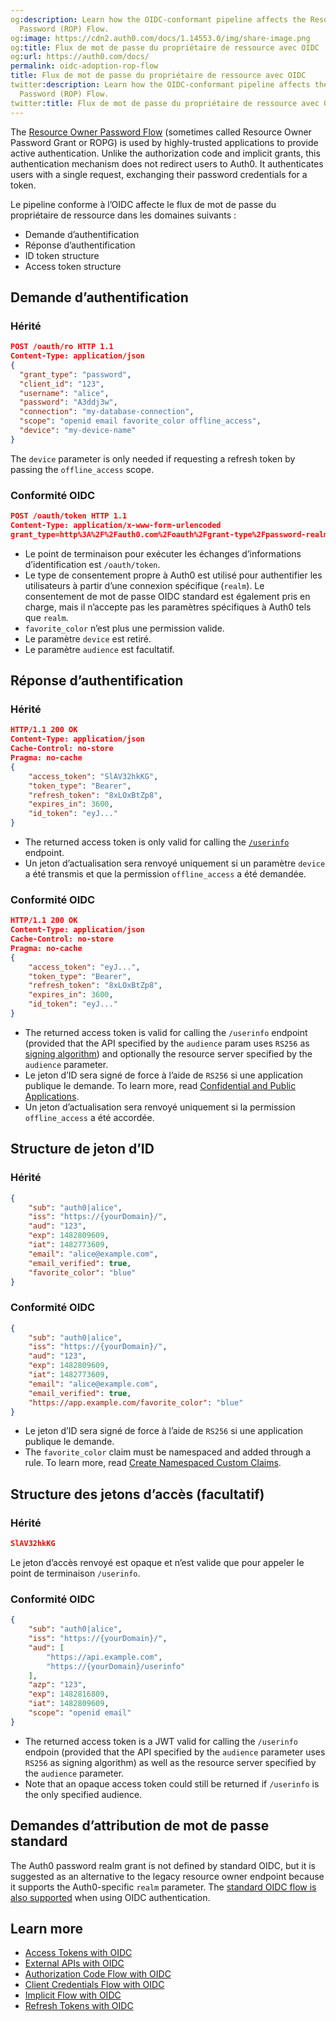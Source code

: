 ```yaml
---
og:description: Learn how the OIDC-conformant pipeline affects the Resource Owner
  Password (ROP) Flow.
og:image: https://cdn2.auth0.com/docs/1.14553.0/img/share-image.png
og:title: Flux de mot de passe du propriétaire de ressource avec OIDC
og:url: https://auth0.com/docs/
permalink: oidc-adoption-rop-flow
title: Flux de mot de passe du propriétaire de ressource avec OIDC
twitter:description: Learn how the OIDC-conformant pipeline affects the Resource Owner
  Password (ROP) Flow.
twitter:title: Flux de mot de passe du propriétaire de ressource avec OIDC
---
```


The [Resource Owner Password Flow](/docs/get-started/authentication-and-authorization-flow/resource-owner-password-flow) (sometimes called <Tooltip tip="Resource Owner: Entity (such as a user or application) capable of granting access to a protected resource." cta="View Glossary" href="/docs/glossary?term=Resource+Owner">Resource Owner</Tooltip> Password Grant or ROPG) is used by highly-trusted applications to provide active authentication. Unlike the authorization code and implicit grants, this authentication mechanism does not redirect users to Auth0. It authenticates users with a single request, exchanging their password credentials for a token.

Le pipeline conforme à l’OIDC affecte le flux de mot de passe du propriétaire de ressource dans les domaines suivants :

* Demande d’authentification
* Réponse d’authentification
* <Tooltip tip="ID Token: Credential meant for the client itself, rather than for accessing a resource." cta="View Glossary" href="/docs/glossary?term=ID+token">ID token</Tooltip> structure
* <Tooltip tip="Access Token: Authorization credential, in the form of an opaque string or JWT, used to access an API." cta="View Glossary" href="/docs/glossary?term=Access+token">Access token</Tooltip> structure

## Demande d’authentification

### Hérité

```json lines
POST /oauth/ro HTTP 1.1
Content-Type: application/json
{
  "grant_type": "password",
  "client_id": "123",
  "username": "alice",
  "password": "A3ddj3w",
  "connection": "my-database-connection",
  "scope": "openid email favorite_color offline_access",
  "device": "my-device-name"
}
```






The `device` parameter is only needed if requesting a <Tooltip tip="Refresh Token: Token used to obtain a renewed Access Token without forcing users to log in again." cta="View Glossary" href="/docs/glossary?term=refresh+token">refresh token</Tooltip> by passing the `offline_access` scope.

### Conformité OIDC

```json lines
POST /oauth/token HTTP 1.1
Content-Type: application/x-www-form-urlencoded
grant_type=http%3A%2F%2Fauth0.com%2Foauth%2Fgrant-type%2Fpassword-realm&client_id=123&username=alice&password=A3ddj3w&realm=my-database-connection&scope=openid+email+offline_access&audience=https%3A%2F%2Fapi.example.com
```






* Le point de terminaison pour exécuter les échanges d’informations d’identification est `/oauth/token`.
* Le type de consentement propre à Auth0 est utilisé pour authentifier les utilisateurs à partir d’une connexion spécifique (`realm`). Le consentement de mot de passe OIDC standard est également pris en charge, mais il n’accepte pas les paramètres spécifiques à Auth0 tels que `realm`.
* `favorite_color` n’est plus une permission valide.
* Le paramètre `device` est retiré.
* Le paramètre `audience` est facultatif.

## Réponse d’authentification

### Hérité

```json lines
HTTP/1.1 200 OK
Content-Type: application/json
Cache-Control: no-store
Pragma: no-cache
{
    "access_token": "SlAV32hkKG",
    "token_type": "Bearer",
    "refresh_token": "8xLOxBtZp8",
    "expires_in": 3600,
    "id_token": "eyJ..."
}
```






* The returned access token is only valid for calling the [`/userinfo`](https://auth0.com/docs/api/authentication#get-user-info) endpoint.
* Un jeton d’actualisation sera renvoyé uniquement si un paramètre `device` a été transmis et que la permission `offline_access` a été demandée.

### Conformité OIDC

```json lines
HTTP/1.1 200 OK
Content-Type: application/json
Cache-Control: no-store
Pragma: no-cache
{
    "access_token": "eyJ...",
    "token_type": "Bearer",
    "refresh_token": "8xLOxBtZp8",
    "expires_in": 3600,
    "id_token": "eyJ..."
}
```






* The returned access token is valid for calling the `/userinfo` endpoint (provided that the API specified by the `audience` param uses `RS256` as [signing algorithm](/docs/get-started/applications/signing-algorithms)) and optionally the <Tooltip tip="Resource Server: Server hosting protected resources. Resource servers accept and respond to protected resource requests." cta="View Glossary" href="/docs/glossary?term=resource+server">resource server</Tooltip> specified by the `audience` parameter.
* Le jeton d’ID sera signé de force à l’aide de `RS256` si une application publique le demande. To learn more, read [Confidential and Public Applications](/docs/get-started/applications/confidential-and-public-applications).
* Un jeton d’actualisation sera renvoyé uniquement si la permission `offline_access` a été accordée.

## Structure de jeton d’ID

### Hérité

```json JSON lines
{
    "sub": "auth0|alice",
    "iss": "https://{yourDomain}/",
    "aud": "123",
    "exp": 1482809609,
    "iat": 1482773609,
    "email": "alice@example.com",
    "email_verified": true,
    "favorite_color": "blue"
}
```






### Conformité OIDC

```json JSON lines
{
    "sub": "auth0|alice",
    "iss": "https://{yourDomain}/",
    "aud": "123",
    "exp": 1482809609,
    "iat": 1482773609,
    "email": "alice@example.com",
    "email_verified": true,
    "https://app.example.com/favorite_color": "blue"
}
```






* Le jeton d’ID sera signé de force à l’aide de `RS256` si une application publique le demande.
* The `favorite_color` claim must be namespaced and added through a rule. To learn more, read [Create Namespaced Custom Claims](/docs/secure/tokens/json-web-tokens/create-custom-claims).

## Structure des jetons d’accès (facultatif)

### Hérité

```json JSON lines
SlAV32hkKG
```






Le jeton d’accès renvoyé est opaque et n’est valide que pour appeler le point de terminaison `/userinfo`.

### Conformité OIDC

```json JSON lines
{
    "sub": "auth0|alice",
    "iss": "https://{yourDomain}/",
    "aud": [
        "https://api.example.com",
        "https://{yourDomain}/userinfo"
    ],
    "azp": "123",
    "exp": 1482816809,
    "iat": 1482809609,
    "scope": "openid email"
}
```






* The returned access token is a <Tooltip tip="JSON Web Token (JWT): Standard ID Token format (and often Access Token format) used to represent claims securely between two parties." cta="View Glossary" href="/docs/glossary?term=JWT">JWT</Tooltip> valid for calling the `/userinfo` endpoin (provided that the API specified by the `audience` parameter uses `RS256` as <Tooltip tip="Signing Algorithm: Algorithm used to digitally sign tokens to ensure the token has not been tampered with." cta="View Glossary" href="/docs/glossary?term=signing+algorithm">signing algorithm</Tooltip>) as well as the resource server specified by the `audience` parameter.
* Note that an opaque access token could still be returned if `/userinfo` is the only specified <Tooltip tip="Audience: Unique identifier of the audience for an issued token. Named aud in a token, its value contains the ID of either an application (Client ID) for an ID Token or an API (API Identifier) for an Access Token." cta="View Glossary" href="/docs/glossary?term=audience">audience</Tooltip>.

## Demandes d’attribution de mot de passe standard

The Auth0 password realm grant is not defined by standard OIDC, but it is suggested as an alternative to the legacy resource owner endpoint because it supports the Auth0-specific `realm` parameter. The [standard OIDC flow is also supported](/docs/get-started/authentication-and-authorization-flow/resource-owner-password-flow) when using OIDC authentication.

## Learn more

* [Access Tokens with OIDC](/docs/authenticate/login/oidc-conformant-authentication/oidc-adoption-access-tokens)
* [External APIs with OIDC](/docs/authenticate/login/oidc-conformant-authentication/oidc-adoption-apis)
* [Authorization Code Flow with OIDC](/docs/authenticate/login/oidc-conformant-authentication/oidc-adoption-auth-code-flow)
* [Client Credentials Flow with OIDC](/docs/authenticate/login/oidc-conformant-authentication/oidc-adoption-client-credentials-flow)
* [Implicit Flow with OIDC](/docs/authenticate/login/oidc-conformant-authentication/oidc-adoption-implicit-flow)
* [Refresh Tokens with OIDC](/docs/authenticate/login/oidc-conformant-authentication/oidc-adoption-refresh-tokens)